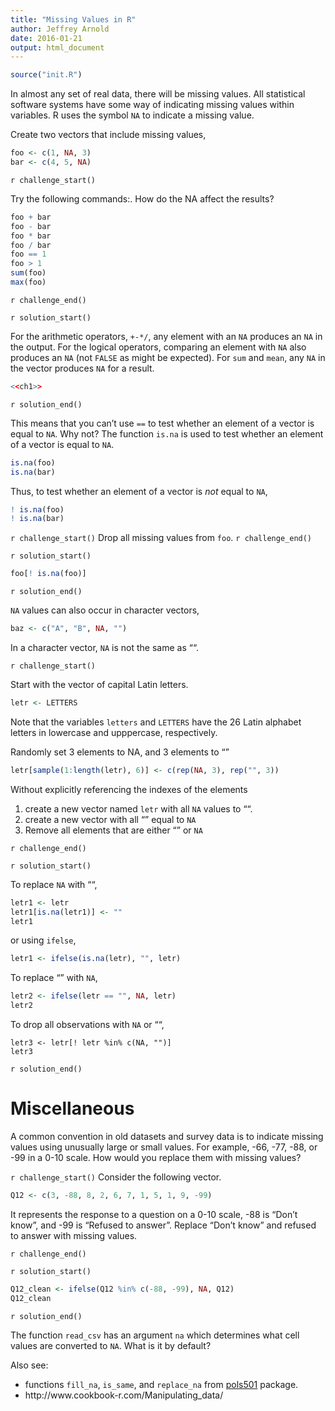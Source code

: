 ```yaml
---
title: "Missing Values in R"
author: Jeffrey Arnold
date: 2016-01-21
output: html_document
---
```


```r
source("init.R")
```

In almost any set of real data, there will be missing values.
All statistical software systems have some way of indicating missing values within variables.
R uses the symbol `NA` to indicate a missing value. 

Create two vectors that include missing values,
```r
foo <- c(1, NA, 3)
bar <- c(4, 5, NA)
```

`r challenge_start()`

Try the following commands:. How do the NA affect the results?

```r
foo + bar
foo - bar
foo * bar
foo / bar
foo == 1
foo > 1
sum(foo)
max(foo)
```

`r challenge_end()`

`r solution_start()`

For the arithmetic operators, `+-*/`, any element with an `NA` produces an `NA` in the output.
For the logical operators, comparing an element with `NA` also produces an `NA` (not `FALSE` as might be expected).
For `sum` and `mean`, any `NA` in the vector produces `NA` for a result.

```r
<<ch1>>
```

`r solution_end()`

This means that you can't use `==` to test whether an element of a vector is equal to `NA`. Why not? 
The function `is.na` is used to test whether an element of a vector is equal to `NA`.
```r
is.na(foo)
is.na(bar)
```
Thus, to test whether an element of a vector is *not* equal to `NA`,
```r
! is.na(foo)
! is.na(bar)
```

`r challenge_start()`
Drop all missing values from `foo`.
`r challenge_end()`

`r solution_start()`
```r
foo[! is.na(foo)]
```

`r solution_end()`

`NA` values can also occur in character vectors,
```r
baz <- c("A", "B", NA, "")
```
In a character vector, `NA` is not the same as "".

`r challenge_start()`

Start with the vector of capital Latin letters.
```r
letr <- LETTERS
```
Note that the variables `letters` and `LETTERS`
have the 26 Latin alphabet letters in lowercase and upppercase, respectively.

Randomly set 3 elements to NA, and 3 elements to ""
```r
letr[sample(1:length(letr), 6)] <- c(rep(NA, 3), rep("", 3))
```
Without explicitly referencing the indexes of the elements

1. create a new vector named `letr` with all `NA` values to "".
2. create a new vector with all "" equal to `NA`
3. Remove all elements that are either "" or `NA`

`r challenge_end()`

`r solution_start()`

To replace `NA` with "",
```r
letr1 <- letr
letr1[is.na(letr1)] <- ""
letr1
```
or using `ifelse`,
```r
letr1 <- ifelse(is.na(letr), "", letr)
```

To replace "" with `NA`,
```r
letr2 <- ifelse(letr == "", NA, letr)
letr2
```

To drop all observations with `NA` or "",
```
letr3 <- letr[! letr %in% c(NA, "")]
letr3
```

`r solution_end()`

# Miscellaneous

A common convention in old datasets and survey data is to indicate missing values using
unusually large or small values. For example, -66, -77, -88, or -99 in a 0-10 scale.
How would you replace them with missing values?

`r challenge_start()`
Consider the following vector.
```r
Q12 <- c(3, -88, 8, 2, 6, 7, 1, 5, 1, 9, -99)
```
It represents the response to a question on a 0-10 scale, -88 is "Don't know", and
-99 is "Refused to answer". Replace "Don't know" and refused to answer with missing values.

`r challenge_end()`

`r solution_start()`
```r
Q12_clean <- ifelse(Q12 %in% c(-88, -99), NA, Q12)
Q12_clean
```
`r solution_end()`

The function `read_csv` has an argument `na` which determines what cell values are converted to `NA`.
What is it by default? 

Also see: 

- functions `fill_na`, `is_same`, and `replace_na` from [pols501](https://github.com/UW-POLS501/r-uwpols501) package.
- http://www.cookbook-r.com/Manipulating_data/

<!--

- Talk about NULL? 
- Don't need to mention Inf or NaN, since those appear infrequently in what they are doing

-->
